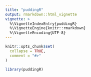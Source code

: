 ```yaml
---
title: "puddingR"
output: rmarkdown::html_vignette
vignette: >
  %\VignetteIndexEntry{puddingR}
  %\VignetteEngine{knitr::rmarkdown}
  %\VignetteEncoding{UTF-8}
---
```


```r
knitr::opts_chunk$set(
  collapse = TRUE,
  comment = "#>"
)
```

```r
library(puddingR)
```
